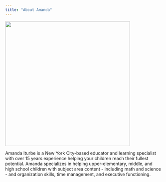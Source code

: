 ```yaml
---
title: "About Amanda"
---
```


![](profile.jpg){fig-alt="Amanda Iturbe" fig-align="center" width="400"}

Amanda Iturbe is a New York City-based educator and learning specialist with over 15 years experience helping your children reach their fullest potential. Amanda specializes in helping upper-elementary, middle, and high school children with subject area content - including math and science - and organization skills, time management, and executive functioning.
